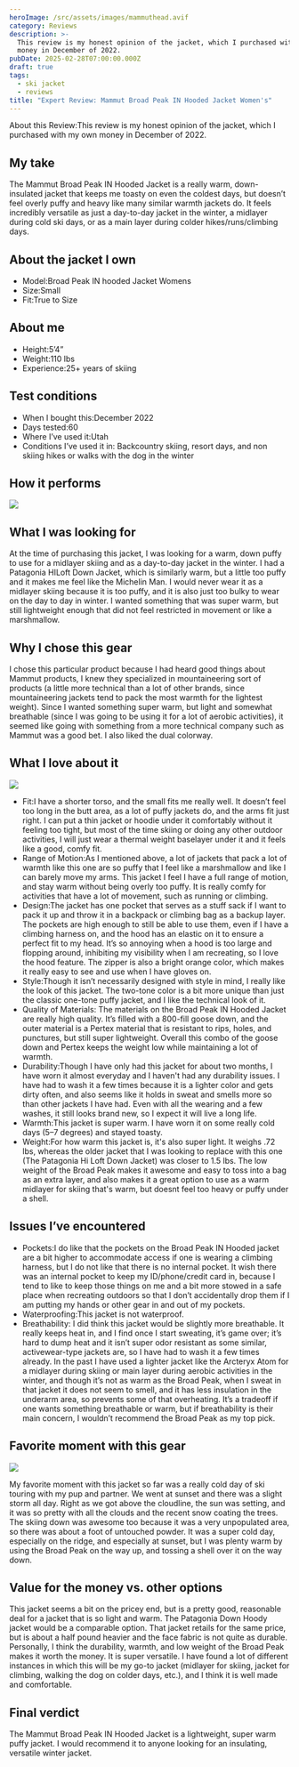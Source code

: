 ```yaml
---
heroImage: /src/assets/images/mammuthead.avif
category: Reviews
description: >-
  This review is my honest opinion of the jacket, which I purchased with my own
  money in December of 2022.
pubDate: 2025-02-28T07:00:00.000Z
draft: true
tags:
  - ski jacket
  - reviews
title: "Expert Review: Mammut Broad Peak IN Hooded Jacket Women's"
---
```


About this Review\:This review is my honest opinion of the jacket, which I purchased with my own money in December of 2022.

## My take

The Mammut Broad Peak IN Hooded Jacket is a really warm, down-insulated jacket that keeps me toasty on even the coldest days, but doesn’t feel overly puffy and heavy like many similar warmth jackets do. It feels incredibly versatile as just a day-to-day jacket in the winter, a midlayer during cold ski days, or as a main layer during colder hikes/runs/climbing days.

## About the jacket I own

- Model\:Broad Peak IN hooded Jacket Womens
- Size\:Small
- Fit\:True to Size

## About me

- Height:5’4”
- Weight:110 lbs
- Experience:25+ years of skiing

## Test conditions

- When I bought this\:December 2022
- Days tested:60
- Where I’ve used it\:Utah
- Conditions I’ve used it in: Backcountry skiing, resort days, and non skiing hikes or walks with the dog in the winter

## How it performs

![](</uploads/mammut rev/Screenshot 2025-02-27 at 9.59.23 PM.png>)

## What I was looking for

At the time of purchasing this jacket, I was looking for a warm, down puffy to use for a midlayer skiing and as a day-to-day jacket in the winter. I had a Patagonia HILoft Down Jacket, which is similarly warm, but a little too puffy and it makes me feel like the Michelin Man. I would never wear it as a midlayer skiing because it is too puffy, and it is also just too bulky to wear on the day to day in winter. I wanted something that was super warm, but still lightweight enough that did not feel restricted in movement or like a marshmallow.

## Why I chose this gear

I chose this particular product because I had heard good things about Mammut products, I knew they specialized in mountaineering sort of products (a little more technical than a lot of other brands, since mountaineering jackets tend to pack the most warmth for the lightest weight). Since I wanted something super warm, but light and somewhat breathable (since I was going to be using it for a lot of aerobic activities), it seemed like going with something from a more technical company such as Mammut was a good bet. I also liked the dual colorway.

## What I love about it

![](</uploads/mammut rev/mammut.avif>)

- Fit\:I have a shorter torso, and the small fits me really well. It doesn’t feel too long in the butt area, as a lot of puffy jackets do, and the arms fit just right. I can put a thin jacket or hoodie under it comfortably without it feeling too tight, but most of the time skiing or doing any other outdoor activities, I will just wear a thermal weight baselayer under it and it feels like a good, comfy fit.
- Range of Motion\:As I mentioned above, a lot of jackets that pack a lot of warmth like this one are so puffy that I feel like a marshmallow and like I can barely move my arms. This jacket I feel I have a full range of motion, and stay warm without being overly too puffy. It is really comfy for activities that have a lot of movement, such as running or climbing.
- Design\:The jacket has one pocket that serves as a stuff sack if I want to pack it up and throw it in a backpack or climbing bag as a backup layer. The pockets are high enough to still be able to use them, even if I have a climbing harness on, and the hood has an elastic on it to ensure a perfect fit to my head. It’s so annoying when a hood is too large and flopping around, inhibiting my visibility when I am recreating, so I love the hood feature. The zipper is also a bright orange color, which makes it really easy to see and use when I have gloves on.
- Style\:Though it isn’t necessarily designed with style in mind, I really like the look of this jacket. The two-tone color is a bit more unique than just the classic one-tone puffy jacket, and I like the technical look of it.
- Quality of Materials: The materials on the Broad Peak IN Hooded Jacket are really high quality. It’s filled with a 800-fill goose down, and the outer material is a Pertex material that is resistant to rips, holes, and punctures, but still super lightweight. Overall this combo of the goose down and Pertex keeps the weight low while maintaining a lot of warmth.
- Durability\:Though I have only had this jacket for about two months, I have worn it almost everyday and I haven't had any durability issues. I have had to wash it a few times because it is a lighter color and gets dirty often, and also seems like it holds in sweat and smells more so than other jackets I have had. Even with all the wearing and a few washes, it still looks brand new, so I expect it will live a long life.
- Warmth\:This jacket is super warm. I have worn it on some really cold days (5–7 degrees) and stayed toasty.
- Weight\:For how warm this jacket is, it's also super light. It weighs .72 lbs, whereas the older jacket that I was looking to replace with this one (The Patagonia Hi Loft Down Jacket) was closer to 1.5 lbs. The low weight of the Broad Peak makes it awesome and easy to toss into a bag as an extra layer, and also makes it a great option to use as a warm midlayer for skiing that's warm, but doesnt feel too heavy or puffy under a shell.

## Issues I’ve encountered

- Pockets\:I do like that the pockets on the Broad Peak IN Hooded jacket are a bit higher to accommodate access if one is wearing a climbing harness, but I do not like that there is no internal pocket. It wish there was an internal pocket to keep my ID/phone/credit card in, because I tend to like to keep those things on me and a bit more stowed in a safe place when recreating outdoors so that I don’t accidentally drop them if I am putting my hands or other gear in and out of my pockets.
- Waterproofing\:This jacket is not waterproof.
- Breathability: I did think this jacket would be slightly more breathable. It really keeps heat in, and I find once I start sweating, it’s game over; it’s hard to dump heat and it isn’t super odor resistant as some similar, activewear-type jackets are, so I have had to wash it a few times already. In the past I have used a lighter jacket like the Arcteryx Atom for a midlayer during skiing or main layer during aerobic activities in the winter, and though it’s not as warm as the Broad Peak, when I sweat in that jacket it does not seem to smell, and it has less insulation in the underarm area, so prevents some of that overheating. It’s a tradeoff if one wants something breathable or warm, but if breathability is their main concern, I wouldn’t recommend the Broad Peak as my top pick.

## Favorite moment with this gear

![](</uploads/mammut rev/mammut2.avif>)

My favorite moment with this jacket so far was a really cold day of ski touring with my pup and partner. We went at sunset and there was a slight storm all day. Right as we got above the cloudline, the sun was setting, and it was so pretty with all the clouds and the recent snow coating the trees. The skiing down was awesome too because it was a very unpopulated area, so there was about a foot of untouched powder. It was a super cold day, especially on the ridge, and especially at sunset, but I was plenty warm by using the Broad Peak on the way up, and tossing a shell over it on the way down.

## Value for the money vs. other options

This jacket seems a bit on the pricey end, but is a pretty good, reasonable deal for a jacket that is so light and warm. The Patagonia Down Hoody jacket would be a comparable option. That jacket retails for the same price, but is about a half pound heavier and the face fabric is not quite as durable. Personally, I think the durability, warmth, and low weight of the Broad Peak makes it worth the money. It is super versatile. I have found a lot of different instances in which this will be my go-to jacket (midlayer for skiing, jacket for climbing, walking the dog on colder days, etc.), and I think it is well made and comfortable.

## Final verdict

The Mammut Broad Peak IN Hooded Jacket is a lightweight, super warm puffy jacket. I would recommend it to anyone looking for an insulating, versatile winter jacket.
